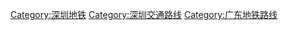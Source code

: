 [[Category:深圳地铁|Category:深圳地铁]]
[[Category:深圳交通路线|Category:深圳交通路线]]
[[Category:广东地铁路线|Category:广东地铁路线]]